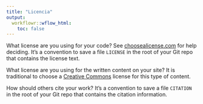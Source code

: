 ```yaml
---
title: "Licencia"
output:
  workflowr::wflow_html:
    toc: false
---
```


What license are you using for your code? See [choosealicense.com][choose] for
help deciding. It's a convention to save a file `LICENSE` in the root of your
Git repo that contains the license text.

What license are you using for the written content on your site? It is
traditional to choose a [Creative Commons][cc] license for this type of content.

[choose]: http://choosealicense.com/
[cc]: https://creativecommons.org/choose/

How should others cite your work? It's a convention to save a file `CITATION`
in the root of your Git repo that contains the citation information.

